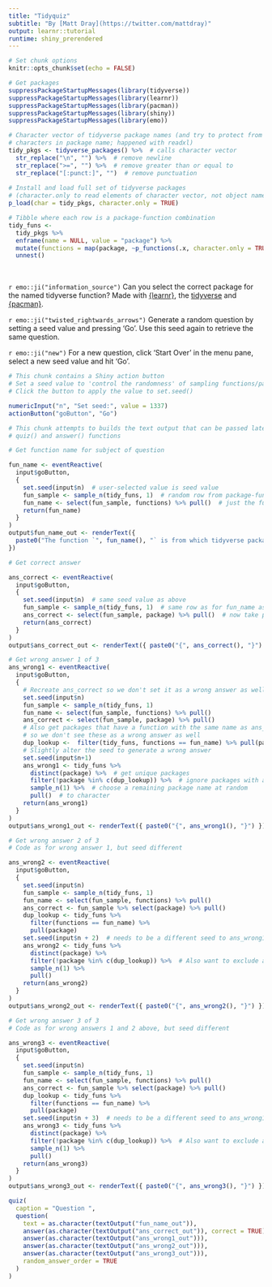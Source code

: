 ```yaml
---
title: "Tidyquiz"
subtitle: "By [Matt Dray](https://twitter.com/mattdray)"
output: learnr::tutorial
runtime: shiny_prerendered
---
```


```r
# Set chunk options
knitr::opts_chunk$set(echo = FALSE)

# Get packages
suppressPackageStartupMessages(library(tidyverse))
suppressPackageStartupMessages(library(learnr))
suppressPackageStartupMessages(library(pacman))
suppressPackageStartupMessages(library(shiny))
suppressPackageStartupMessages(library(emo))

# Character vector of tidyverse package names (and try to protect from rogue
# characters in package name; happened with readxl)
tidy_pkgs <- tidyverse_packages() %>%  # calls character vector
  str_replace("\n", "") %>%  # remove newline
  str_replace(">=", "") %>%  # remove greater than or equal to
  str_replace("[:punct:]", "")  # remove punctuation
  
# Install and load full set of tidyverse packages
# (character.only to read elements of character vector, not object name)
p_load(char = tidy_pkgs, character.only = TRUE)

# Tibble where each row is a package-function combination
tidy_funs <-
  tidy_pkgs %>% 
  enframe(name = NULL, value = "package") %>% 
  mutate(functions = map(package, ~p_functions(.x, character.only = TRUE))) %>% 
  unnest()
```

<br>

`r emo::ji("information_source")` Can you select the correct package for the named tidyverse function? Made with [{learnr}](https://rstudio.github.io/learnr/), the [tidyverse](https://www.tidyverse.org/) and [{pacman}](https://cran.r-project.org/web/packages/pacman/index.html).

`r emo::ji("twisted_rightwards_arrows")` Generate a random question by setting a seed value and pressing 'Go'. Use this seed again to retrieve the same question.

`r emo::ji("new")` For a new question, click 'Start Over' in the menu pane, select a new seed value and hit 'Go'.

```r
# This chunk contains a Shiny action button
# Set a seed value to 'control the randomness' of sampling functions/packages
# Click the button to apply the value to set.seed()

numericInput("n", "Set seed:", value = 1337)
actionButton("goButton", "Go")
```

```r
# This chunk attempts to builds the text output that can be passed later to the
# quiz() and answer() functions

# Get function name for subject of question

fun_name <- eventReactive(
  input$goButton,
  { 
    set.seed(input$n)  # user-selected value is seed value
    fun_sample <- sample_n(tidy_funs, 1)  # random row from package-functions tibble
    fun_name <- select(fun_sample, functions) %>% pull()  # just the function name
    return(fun_name)
  }
)
output$fun_name_out <- renderText({
  paste0("The function `", fun_name(), "` is from which tidyverse package?")
})

# Get correct answer

ans_correct <- eventReactive(
  input$goButton,
  { 
    set.seed(input$n)  # same seed value as above
    fun_sample <- sample_n(tidy_funs, 1)  # same row as for fun_name as above
    ans_correct <- select(fun_sample, package) %>% pull()  # now take package name
    return(ans_correct)
  }
)
output$ans_correct_out <- renderText({ paste0("{", ans_correct(), "}") })

# Get wrong answer 1 of 3
ans_wrong1 <- eventReactive(
  input$goButton,
  { 
    # Recreate ans_correct so we don't set it as a wrong answer as well
    set.seed(input$n)
    fun_sample <- sample_n(tidy_funs, 1)
    fun_name <- select(fun_sample, functions) %>% pull()
    ans_correct <- select(fun_sample, package) %>% pull()
    # Also get packages that have a function with the same name as ans_correct
    # so we don't see these as a wrong answer as well
    dup_lookup <-  filter(tidy_funs, functions == fun_name) %>% pull(package)
    # Slightly alter the seed to generate a wrong answer
    set.seed(input$n+1)
    ans_wrong1 <- tidy_funs %>%
      distinct(package) %>%  # get unique packages
      filter(!package %in% c(dup_lookup)) %>%  # ignore packages with ans_correct
      sample_n(1) %>%  # choose a remaining package name at random
      pull()  # to character
    return(ans_wrong1)
  }
)
output$ans_wrong1_out <- renderText({ paste0("{", ans_wrong1(), "}") })

# Get wrong answer 2 of 3
# Code as for wrong answer 1, but seed different

ans_wrong2 <- eventReactive(
  input$goButton,
  { 
    set.seed(input$n)
    fun_sample <- sample_n(tidy_funs, 1)
    fun_name <- select(fun_sample, functions) %>% pull()
    ans_correct <- fun_sample %>% select(package) %>% pull()
    dup_lookup <- tidy_funs %>% 
      filter(functions == fun_name) %>% 
      pull(package)
    set.seed(input$n + 2)  # needs to be a different seed to ans_wrong1
    ans_wrong2 <- tidy_funs %>%
      distinct(package) %>%
      filter(!package %in% c(dup_lookup)) %>%  # Also want to exclude ans_wrong1
      sample_n(1) %>% 
      pull()
    return(ans_wrong2)
  }
)
output$ans_wrong2_out <- renderText({ paste0("{", ans_wrong2(), "}") })

# Get wrong answer 3 of 3
# Code as for wrong answers 1 and 2 above, but seed different

ans_wrong3 <- eventReactive(
  input$goButton,
  { 
    set.seed(input$n)
    fun_sample <- sample_n(tidy_funs, 1)
    fun_name <- select(fun_sample, functions) %>% pull()
    ans_correct <- fun_sample %>% select(package) %>% pull()
    dup_lookup <- tidy_funs %>% 
      filter(functions == fun_name) %>% 
      pull(package)
    set.seed(input$n + 3)  # needs to be a different seed to ans_wrong1
    ans_wrong3 <- tidy_funs %>%
      distinct(package) %>%
      filter(!package %in% c(dup_lookup)) %>%  # Also want to exclude ans_wrong1 and ans_wrong2
      sample_n(1) %>%
      pull()
    return(ans_wrong3)
  }
)
output$ans_wrong3_out <- renderText({ paste0("{", ans_wrong3(), "}") })
```

```r
quiz(
  caption = "Question ",
  question(
    text = as.character(textOutput("fun_name_out")),
    answer(as.character(textOutput("ans_correct_out")), correct = TRUE),
    answer(as.character(textOutput("ans_wrong1_out"))),
    answer(as.character(textOutput("ans_wrong2_out"))),
    answer(as.character(textOutput("ans_wrong3_out"))),
    random_answer_order = TRUE
  )
)
```
